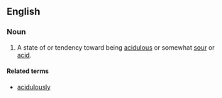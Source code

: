 ==English==

===Noun===
{{en-noun|es}}

# A state of or tendency toward being [[acidulous]] or somewhat [[sour]] or [[acid]].

====Related terms====
*[[acidulously]]